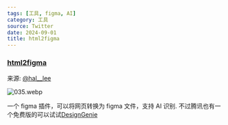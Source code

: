 ```yaml
---
tags: [工具, figma, AI]
category: 工具
source: Twitter
date: 2024-09-01
title: html2figma
---
```


### [html2figma](https://html.to.design/home)

来源: [@hal\_\_lee](https://x.com/hal__lee/status/1829088400093393045)

![035.webp](https://img.mengpeng.tech/i/2024/11/24/6742f9c97a7b8.webp)

一个 figma 插件，可以将网页转换为 figma 文件，支持 AI 识别. 不过腾讯也有一个免费版的可以试试[DesignGenie](https://www.figma.com/community/plugin/1398619471957761832/designgenie)
